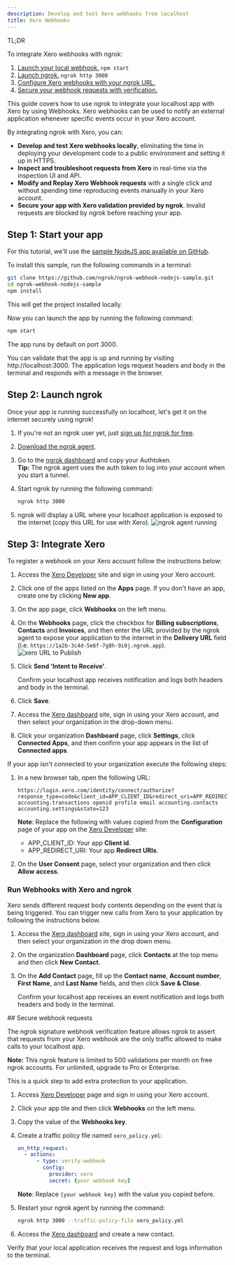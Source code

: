```yaml
---
description: Develop and test Xero webhooks from localhost
title: Xero Webhooks
---
```




<Tip> TL;DR

To integrate Xero webhooks with ngrok:

1. [Launch your local webhook.](#start-your-app) `npm start`
1. [Launch ngrok.](#start-ngrok) `ngrok http 3000`
1. [Configure Xero webhooks with your ngrok URL.](#setup-webhook)
1. [Secure your webhook requests with verification.](#security)

</Tip>

This guide covers how to use ngrok to integrate your localhost app with Xero by using Webhooks.
Xero webhooks can be used to notify an external application whenever specific events occur in your Xero account.

By integrating ngrok with Xero, you can:

- **Develop and test Xero webhooks locally**, eliminating the time in deploying your development code to a public environment and setting it up in HTTPS.
- **Inspect and troubleshoot requests from Xero** in real-time via the inspection UI and API.
- **Modify and Replay Xero Webhook requests** with a single click and without spending time reproducing events manually in your Xero account.
- **Secure your app with Xero validation provided by ngrok**. Invalid requests are blocked by ngrok before reaching your app.

## **Step 1**: Start your app 

For this tutorial, we'll use the [sample NodeJS app available on GitHub](https://github.com/ngrok/ngrok-webhook-nodejs-sample).

To install this sample, run the following commands in a terminal:

```bash
git clone https://github.com/ngrok/ngrok-webhook-nodejs-sample.git
cd ngrok-webhook-nodejs-sample
npm install
```

This will get the project installed locally.

Now you can launch the app by running the following command:

```bash
npm start
```

The app runs by default on port 3000.

You can validate that the app is up and running by visiting http://localhost:3000. The application logs request headers and body in the terminal and responds with a message in the browser.

## **Step 2**: Launch ngrok 

Once your app is running successfully on localhost, let's get it on the internet securely using ngrok!

1. If you're not an ngrok user yet, just [sign up for ngrok for free](https://ngrok.com/signup).

1. [Download the ngrok agent](https://download.ngrok.com).

1. Go to the [ngrok dashboard](https://dashboard.ngrok.com) and copy your Authtoken. <br />
   **Tip:** The ngrok agent uses the auth token to log into your account when you start a tunnel.
1. Start ngrok by running the following command:

   ```bash
   ngrok http 3000
   ```

1. ngrok will display a URL where your localhost application is exposed to the internet (copy this URL for use with Xero).
   ![ngrok agent running](/img/integrations/launch_ngrok_tunnel.png)

## **Step 3**: Integrate Xero 

To register a webhook on your Xero account follow the instructions below:

1. Access the [Xero Developer](https://developer.xero.com/app/manage/) site and sign in using your Xero account.

1. Click one of the apps listed on the **Apps** page. If you don't have an app, create one by clicking **New app**.

1. On the app page, click **Webhooks** on the left menu.

1. On the **Webhooks** page, click the checkbox for **Billing subscriptions**, **Contacts** and **Invoices**, and then enter the URL provided by the ngrok agent to expose your application to the internet in the **Delivery URL** field (i.e. `https://1a2b-3c4d-5e6f-7g8h-9i0j.ngrok.app`).
   ![xero URL to Publish](img/ngrok_url_configuration_xero.png)

1. Click **Send 'Intent to Receive'**.

   Confirm your localhost app receives notification and logs both headers and body in the terminal.

1. Click **Save**.

1. Access the [Xero dashboard](https://go.xero.com/) site, sign in using your Xero account, and then select your organization in the drop-down menu.

1. Click your organization **Dashboard** page, click **Settings**, click **Connected Apps**, and then confirm your app appears in the list of **Connected apps**.

If your app isn't connected to your organization execute the following steps:

1. In a new browser tab, open the following URL:

   ```
   https://login.xero.com/identity/connect/authorize?response_type=code&client_id=APP_CLIENT_ID&redirect_uri=APP_REDIRECT_URI&scope=offline_access accounting.transactions openid profile email accounting.contacts accounting.settings&state=123
   ```

   **Note**: Replace the following with values copied from the **Configuration** page of your app on the [Xero Developer](https://developer.xero.com/app/manage/) site:
   - APP_CLIENT_ID: Your app **Client id**.
   - APP_REDIRECT_URI: Your app **Redirect URIs**.

1. On the **User Consent** page, select your organization and then click **Allow access**.

### Run Webhooks with Xero and ngrok

Xero sends different request body contents depending on the event that is being triggered.
You can trigger new calls from Xero to your application by following the instructions below.

1. Access the [Xero dashboard](https://go.xero.com/) site, sign in using your Xero account, and then select your organization in the drop down menu.

1. On the organization **Dashboard** page, click **Contacts** at the top menu and then click **New Contact**.

1. On the **Add Contact** page, fill up the **Contact name**, **Account number**, **First Name**, and **Last Name** fields, and then click **Save & Close**.

   Confirm your localhost app receives an event notification and logs both headers and body in the terminal.

<InspectingRequests />

<ReplayingRequests />
## Secure webhook requests 

The ngrok signature webhook verification feature allows ngrok to assert that requests from your Xero webhook are the only traffic allowed to make calls to your localhost app.

**Note:** This ngrok feature is limited to 500 validations per month on free ngrok accounts. For unlimited, upgrade to Pro or Enterprise.

This is a quick step to add extra protection to your application.

1. Access [Xero Developer](https://developer.xero.com/myapps/webhooks/) page and sign in using your Xero account.

1. Click your app tile and then click **Webhooks** on the left menu.

1. Copy the value of the **Webhooks key**.

1. Create a traffic policy file named `xero_policy.yml`:

   ```yaml
   on_http_request:
     - actions:
         - type: verify-webhook
           config:
             provider: xero
             secret: {your webhook key}
   ```

   **Note**: Replace `{your webhook key}` with the value you copied before.

1. Restart your ngrok agent by running the command:

   ```bash
   ngrok http 3000 --traffic-policy-file xero_policy.yml
   ```

1. Access the [Xero dashboard](https://go.xero.com/) and create a new contact.

Verify that your local application receives the request and logs information to the terminal.
